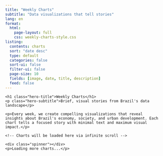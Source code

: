 ```yaml
---
title: "Weekly Charts"
subtitle: "Data visualizations that tell stories"
lang: en
format:
  html:
    page-layout: full
    css: weekly-charts-style.css
listing:
  contents: charts
  sort: "date desc"
  type: default
  categories: false
  sort-ui: false
  filter-ui: false
  page-size: 10
  fields: [image, date, title, description]
  feed: false
---
```


<div class="charts-hero">
  <div class="hero-content">
    <h1 class="hero-title">Weekly Charts</h1>
    <p class="hero-subtitle">Brief, visual stories from Brazil's data landscape</p>
  </div>
</div>

<div class="charts-intro">
  <div class="intro-content">
    <p>Every week, we create compelling visualizations that reveal insights about Brazil's economy, society, and urban development. Each chart tells a focused story with minimal text and maximum visual impact.</p>
  </div>
</div>

<div class="charts-container">
  <div id="charts-grid" class="charts-grid">
    <!-- Charts will be loaded here via infinite scroll -->
  </div>

  <div id="loading-indicator" class="loading-indicator">
    <div class="spinner"></div>
    <p>Loading more charts...</p>
  </div>
</div>

<script>
// Infinite scroll implementation
let currentPage = 1;
let isLoading = false;
let hasMoreContent = true;

// Sample chart data (in production, this would come from your CMS/database)
const chartData = [
  {
    id: 1,
    title: "Brazil's Housing Price Surge",
    description: "Real estate prices increased 127% in major cities since 2019",
    image: "../assets/images/weekly-charts/housing-prices-2025.png",
    date: "2025-01-10",
    category: "Housing"
  },
  {
    id: 2,
    title: "Municipal Debt by Region",
    description: "Southeast cities carry 60% of Brazil's municipal debt",
    image: "../assets/images/weekly-charts/municipal-debt.png",
    date: "2025-01-03",
    category: "Public Finance"
  },
  {
    id: 3,
    title: "São Paulo Metro vs Car Ownership",
    description: "Metro expansion correlates with reduced car purchases in covered areas",
    image: "../assets/images/weekly-charts/sp-metro-cars.png",
    date: "2024-12-27",
    category: "Transportation"
  },
  {
    id: 4,
    title: "Regional Inflation Divergence",
    description: "North region inflation runs 2.3 percentage points above national average",
    image: "../assets/images/weekly-charts/regional-inflation.png",
    date: "2024-12-20",
    category: "Economics"
  },
  {
    id: 5,
    title: "University Graduates by Metropolitan Area",
    description: "São Paulo and Rio concentrate 45% of Brazil's new graduates",
    image: "../assets/images/weekly-charts/graduates-metros.png",
    date: "2024-12-13",
    category: "Education"
  },
  // Add more sample data...
];

function createChartCard(chart) {
  return `
    <div class="chart-card" data-chart-id="${chart.id}">
      <div class="chart-image">
        <img src="${chart.image}" alt="${chart.title}" loading="lazy" />
        <div class="chart-overlay">
          <span class="chart-category">${chart.category}</span>
        </div>
      </div>
      <div class="chart-content">
        <h3 class="chart-title">${chart.title}</h3>
        <p class="chart-description">${chart.description}</p>
        <div class="chart-meta">
          <span class="chart-date">${formatDate(chart.date)}</span>
          <div class="chart-actions">
            <button class="share-btn" onclick="shareChart(${chart.id})">
              <svg width="16" height="16" viewBox="0 0 24 24" fill="currentColor">
                <path d="M18 16.08c-.76 0-1.44.3-1.96.77L8.91 12.7c.05-.23.09-.46.09-.7s-.04-.47-.09-.7l7.05-4.11c.54.5 1.25.81 2.04.81 1.66 0 3-1.34 3-3s-1.34-3-3-3-3 1.34-3 3c0 .24.04.47.09.7L8.04 9.81C7.5 9.31 6.79 9 6 9c-1.66 0-3 1.34-3 3s1.34 3 3 3c.79 0 1.5-.31 2.04-.81l7.12 4.16c-.05.21-.08.43-.08.65 0 1.61 1.31 2.92 2.92 2.92s2.92-1.31 2.92-2.92-1.31-2.92-2.92-2.92z"/>
              </svg>
            </button>
            <button class="expand-btn" onclick="expandChart(${chart.id})">
              <svg width="16" height="16" viewBox="0 0 24 24" fill="currentColor">
                <path d="M7 14H5v5h5v-2H7v-3zm-2-4h2V7h3V5H5v5zm12 7h-3v2h5v-5h-2v3zM14 5v2h3v3h2V5h-5z"/>
              </svg>
            </button>
          </div>
        </div>
      </div>
    </div>
  `;
}

function formatDate(dateString) {
  const date = new Date(dateString);
  return date.toLocaleDateString('en-US', {
    month: 'short',
    day: 'numeric',
    year: 'numeric'
  });
}

function loadCharts(page = 1) {
  if (isLoading || !hasMoreContent) return;

  isLoading = true;
  document.getElementById('loading-indicator').style.display = 'block';

  // Simulate API delay
  setTimeout(() => {
    const startIndex = (page - 1) * 5;
    const endIndex = startIndex + 5;
    const pageCharts = chartData.slice(startIndex, endIndex);

    if (pageCharts.length === 0) {
      hasMoreContent = false;
      document.getElementById('loading-indicator').innerHTML = '<p>No more charts to load</p>';
      return;
    }

    const chartsGrid = document.getElementById('charts-grid');
    pageCharts.forEach(chart => {
      chartsGrid.innerHTML += createChartCard(chart);
    });

    isLoading = false;
    document.getElementById('loading-indicator').style.display = 'none';

    if (endIndex >= chartData.length) {
      hasMoreContent = false;
    }
  }, 1000);
}

function shareChart(chartId) {
  const chart = chartData.find(c => c.id === chartId);
  if (navigator.share) {
    navigator.share({
      title: chart.title,
      text: chart.description,
      url: window.location.href + '#chart-' + chartId
    });
  } else {
    // Fallback for browsers without Web Share API
    navigator.clipboard.writeText(window.location.href + '#chart-' + chartId);
    alert('Link copied to clipboard!');
  }
}

function expandChart(chartId) {
  // Implement chart expansion/lightbox functionality
  console.log('Expanding chart:', chartId);
}

// Infinite scroll listener
window.addEventListener('scroll', () => {
  if ((window.innerHeight + window.scrollY) >= document.body.offsetHeight - 1000) {
    loadCharts(currentPage + 1);
    currentPage++;
  }
});

// Load initial charts
document.addEventListener('DOMContentLoaded', () => {
  loadCharts(1);
});
</script>
